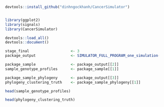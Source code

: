 ```r
devtools::install_github("dinhngockhanh/CancerSimulator")


library(ggplot2)
library(signals)
library(CancerSimulator)

devtools::load_all()
devtools::document()
```

```r
stage_final                   <- 3
package_output                <- SIMULATOR_FULL_PROGRAM_one_simulation(MODEL,stage_final)
```

```r
package_sample                <- package_output[[2]]
sample_genotype_profiles      <- package_sample[[1]]

package_sample_phylogeny      <- package_output[[3]]
phylogeny_clustering_truth    <- package_sample_phylogeny[[1]]

head(sample_genotype_profiles)

head(phylogeny_clustering_truth)
```
